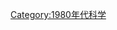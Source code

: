 {{portal|科學}}
{{依分類劃分的年份
|m=1
|c=9
|d=8
|y=0
|cat=科學
|sortkey=Science
|in=科學
|parent=20世纪各年科学
}}
{{Commonscat|1980 in science}}
[[Category:1980年代科学|Category:1980年代科学]]